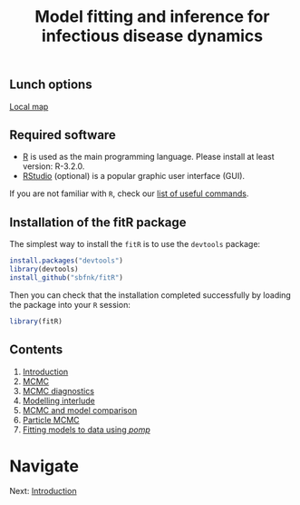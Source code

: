 % Model fitting and inference for infectious disease dynamics

## Lunch options

[Local map](http://goo.gl/XEPxch)

## Required software
* [R](http://cran.r-project.org) is used as the main programming language. Please install at least version: R-3.2.0.
* [RStudio](http://www.rstudio.com/products/rstudio/download/) (optional) is a popular graphic user interface (GUI).

If you are not familiar with `R`, check our [list of useful commands](slides/rintro.pdf).

## Installation of the fitR package

The simplest way to install the `fitR` is to use the `devtools` package:

```r
install.packages("devtools")
library(devtools)
install_github("sbfnk/fitR")
```

Then you can check that the installation completed successfully by loading the package into your `R` session:

```r
library(fitR)
```

<div>

## Contents

1. [Introduction](introduction.html)
2. [MCMC](mcmc.html)
3. [MCMC diagnostics](mcmc_diagnostics.html)
4. [Modelling interlude](play_with_seitl.html)
5. [MCMC and model comparison](mcmc_and_model_comparison.html)
6. [Particle MCMC](pmcmc.html)
7. [Fitting models to data using *pomp*](pomp.html)

<!--8. [Approximate Bayesian Compuation](ABC.html)-->
# Navigate
Next: [Introduction](introduction.html)

</div>
